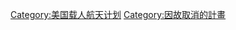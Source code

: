 {{Commonscat|Constellation program}}
{{Catmore}}

[[Category:美国载人航天计划|Category:美国载人航天计划]]
[[Category:因故取消的計畫|Category:因故取消的計畫]]